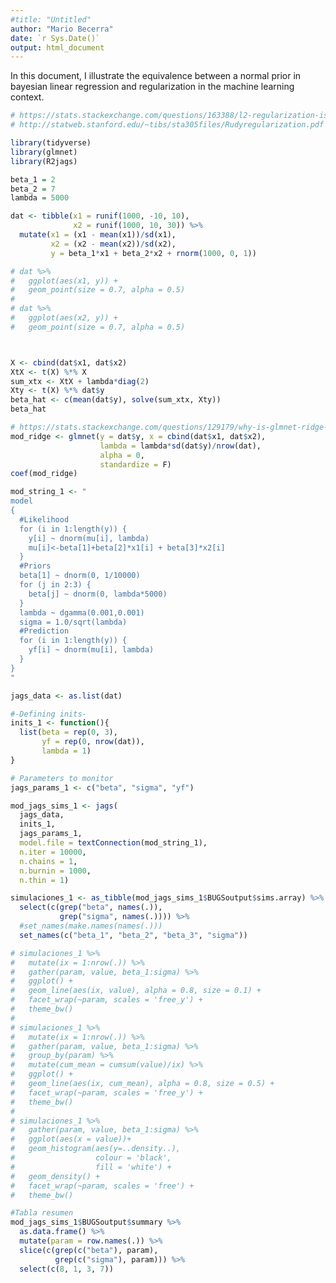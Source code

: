 ```yaml
---
#title: "Untitled"
author: "Mario Becerra"
date: `r Sys.Date()`
output: html_document
---
```


In this document, I illustrate the equivalence between a normal prior in bayesian linear regression and regularization in the machine learning context.



```r
# https://stats.stackexchange.com/questions/163388/l2-regularization-is-equivalent-to-gaussian-prior
# http://statweb.stanford.edu/~tibs/sta305files/Rudyregularization.pdf

library(tidyverse)
library(glmnet)
library(R2jags)

beta_1 = 2
beta_2 = 7
lambda = 5000

dat <- tibble(x1 = runif(1000, -10, 10),
              x2 = runif(1000, 10, 30)) %>% 
  mutate(x1 = (x1 - mean(x1))/sd(x1),
         x2 = (x2 - mean(x2))/sd(x2),
         y = beta_1*x1 + beta_2*x2 + rnorm(1000, 0, 1))

# dat %>% 
#   ggplot(aes(x1, y)) +
#   geom_point(size = 0.7, alpha = 0.5) 
# 
# dat %>% 
#   ggplot(aes(x2, y)) +
#   geom_point(size = 0.7, alpha = 0.5) 



X <- cbind(dat$x1, dat$x2)
XtX <- t(X) %*% X
sum_xtx <- XtX + lambda*diag(2)
Xty <- t(X) %*% dat$y
beta_hat <- c(mean(dat$y), solve(sum_xtx, Xty))
beta_hat

# https://stats.stackexchange.com/questions/129179/why-is-glmnet-ridge-regression-giving-me-a-different-answer-than-manual-calculat
mod_ridge <- glmnet(y = dat$y, x = cbind(dat$x1, dat$x2), 
                    lambda = lambda*sd(dat$y)/nrow(dat), 
                    alpha = 0,
                    standardize = F)
coef(mod_ridge)

mod_string_1 <- "
model
{
  #Likelihood
  for (i in 1:length(y)) {
    y[i] ~ dnorm(mu[i], lambda)
    mu[i]<-beta[1]+beta[2]*x1[i] + beta[3]*x2[i]
  }
  #Priors 
  beta[1] ~ dnorm(0, 1/10000) 
  for (j in 2:3) { 
    beta[j] ~ dnorm(0, lambda*5000) 
  }
  lambda ~ dgamma(0.001,0.001)
  sigma = 1.0/sqrt(lambda)
  #Prediction
  for (i in 1:length(y)) { 
    yf[i] ~ dnorm(mu[i], lambda) 
  }
}
"

jags_data <- as.list(dat)

#-Defining inits-
inits_1 <- function(){
  list(beta = rep(0, 3),
       yf = rep(0, nrow(dat)),
       lambda = 1)
}

# Parameters to monitor
jags_params_1 <- c("beta", "sigma", "yf")

mod_jags_sims_1 <- jags(
  jags_data,
  inits_1,
  jags_params_1,
  model.file = textConnection(mod_string_1),
  n.iter = 10000,
  n.chains = 1,
  n.burnin = 1000, 
  n.thin = 1)

simulaciones_1 <- as_tibble(mod_jags_sims_1$BUGSoutput$sims.array) %>% 
  select(c(grep("beta", names(.)),
           grep("sigma", names(.)))) %>% 
  #set_names(make.names(names(.)))
  set_names(c("beta_1", "beta_2", "beta_3", "sigma"))

# simulaciones_1 %>% 
#   mutate(ix = 1:nrow(.)) %>% 
#   gather(param, value, beta_1:sigma) %>% 
#   ggplot() + 
#   geom_line(aes(ix, value), alpha = 0.8, size = 0.1) + 
#   facet_wrap(~param, scales = 'free_y') +
#   theme_bw()
# 
# simulaciones_1 %>% 
#   mutate(ix = 1:nrow(.)) %>% 
#   gather(param, value, beta_1:sigma) %>% 
#   group_by(param) %>% 
#   mutate(cum_mean = cumsum(value)/ix) %>% 
#   ggplot() + 
#   geom_line(aes(ix, cum_mean), alpha = 0.8, size = 0.5) + 
#   facet_wrap(~param, scales = 'free_y') +
#   theme_bw()
# 
# simulaciones_1 %>%
#   gather(param, value, beta_1:sigma) %>% 
#   ggplot(aes(x = value))+
#   geom_histogram(aes(y=..density..),
#                  colour = 'black', 
#                  fill = 'white') +
#   geom_density() +
#   facet_wrap(~param, scales = 'free') +
#   theme_bw()

#Tabla resumen
mod_jags_sims_1$BUGSoutput$summary %>% 
  as.data.frame() %>% 
  mutate(param = row.names(.)) %>% 
  slice(c(grep(c("beta"), param),
          grep(c("sigma"), param))) %>% 
  select(c(8, 1, 3, 7))

```

